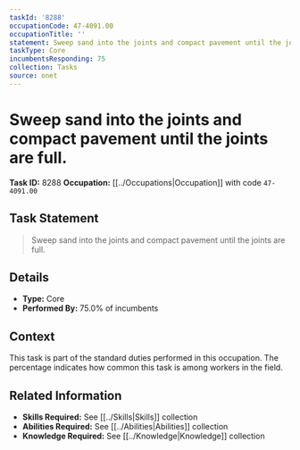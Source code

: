 ```yaml
---
taskId: '8288'
occupationCode: 47-4091.00
occupationTitle: ''
statement: Sweep sand into the joints and compact pavement until the joints are full.
taskType: Core
incumbentsResponding: 75
collection: Tasks
source: onet
---
```

# Sweep sand into the joints and compact pavement until the joints are full.

**Task ID:** 8288
**Occupation:** [[../Occupations|Occupation]] with code `47-4091.00`

## Task Statement

> Sweep sand into the joints and compact pavement until the joints are full.

## Details

- **Type:** Core
- **Performed By:** 75.0% of incumbents

## Context

This task is part of the standard duties performed in this occupation. The percentage indicates how common this task is among workers in the field.

## Related Information

- **Skills Required:** See [[../Skills|Skills]] collection
- **Abilities Required:** See [[../Abilities|Abilities]] collection
- **Knowledge Required:** See [[../Knowledge|Knowledge]] collection
